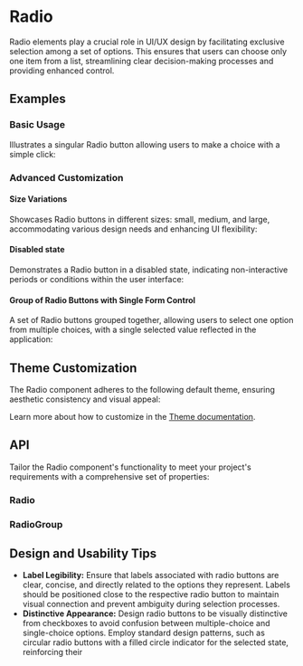 
<Meta of={RadioStories} />
<Meta of={RadioGroupStories} />

# Radio

Radio elements play a crucial role in UI/UX design by facilitating exclusive selection among a set of options.
This ensures that users can choose only one item from a list, streamlining clear decision-making processes and providing enhanced control.
## Examples
### Basic Usage
Illustrates a singular Radio button allowing users to make a choice with a simple click:
<ToggleCanvas sourceState="shown" of={RadioStories.Simple} storybook="components-form-radio--simple" />

### Advanced Customization
#### Size Variations
Showcases Radio buttons in different sizes: small, medium, and large, accommodating various design needs and enhancing UI flexibility:
<ToggleCanvas of={RadioStories.Sizes} storybook="components-form-radio--sizes" />

#### Disabled state
Demonstrates a Radio button in a disabled state, indicating non-interactive periods or conditions within the user interface:
<ToggleCanvas of={RadioStories.Disabled} storybook="components-form-radio--disabled" />

#### Group of Radio Buttons with Single Form Control
A set of Radio buttons grouped together, allowing users to select one option from multiple choices, with a single selected value reflected in the application:
<ToggleCanvas of={RadioGroupStories.Simple} storybook="components-form-radio-group--simple" />

## Theme Customization
The Radio component adheres to the following default theme, ensuring aesthetic consistency and visual appeal:

<ThemeRender theme={radioTheme} />

Learn more about how to customize in the [Theme documentation](/docs/theme/getting-started).

## API
Tailor the Radio component's functionality to meet your project's requirements with a comprehensive set of properties:
### Radio
<PropsTable name="Radio" />

### RadioGroup
<PropsTable name="RadioGroup" />

## Design and Usability Tips

- **Label Legibility:** Ensure that labels associated with radio buttons are clear, concise, and directly related to the options they represent. Labels should be positioned close to the respective radio button to maintain visual connection and prevent ambiguity during selection processes.
- **Distinctive Appearance:** Design radio buttons to be visually distinctive from checkboxes to avoid confusion between multiple-choice and single-choice options. Employ standard design patterns, such as circular radio buttons with a filled circle indicator for the selected state, reinforcing their
